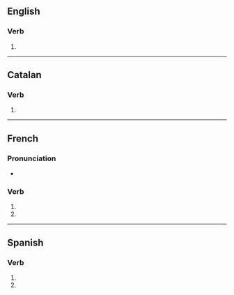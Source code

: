 {{also|inhumés}}

==English==

===Verb===
{{head|en|verb form}}

# {{en-third-person singular of|inhume}}

----

==Catalan==

===Verb===
{{head|ca|verb form}}

# {{ca-verb form of|p=2|n=sg|t=pres|m=ind|inhumar}}

----

==French==

===Pronunciation===
* {{homophones|lang=fr|inhume|inhument}}

===Verb===
{{head|fr|verb form}}

# {{inflection of|inhumer||2|s|pres|indc|lang=fr}}
# {{inflection of|inhumer||2|s|pres|subj|lang=fr}}

----

==Spanish==

===Verb===
{{head|es|verb form}}

# {{es-verb form of|ending=ar|mood=imperative|sense=negative|pers=2|formal=no|number=singular|inhumar}}
# {{es-verb form of|ending=ar|mood=subjunctive|tense=present|pers=2|formal=no|number=singular|inhumar}}